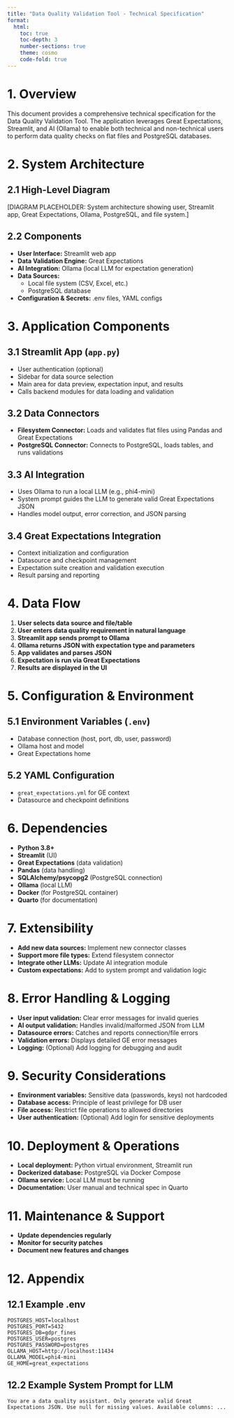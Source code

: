 ```yaml
---
title: "Data Quality Validation Tool - Technical Specification"
format:
  html:
    toc: true
    toc-depth: 3
    number-sections: true
    theme: cosmo
    code-fold: true
---
```


# 1. Overview

This document provides a comprehensive technical specification for the Data Quality Validation Tool. The application leverages Great Expectations, Streamlit, and AI (Ollama) to enable both technical and non-technical users to perform data quality checks on flat files and PostgreSQL databases.

# 2. System Architecture

## 2.1 High-Level Diagram

[DIAGRAM PLACEHOLDER: System architecture showing user, Streamlit app, Great Expectations, Ollama, PostgreSQL, and file system.]

## 2.2 Components
- **User Interface:** Streamlit web app
- **Data Validation Engine:** Great Expectations
- **AI Integration:** Ollama (local LLM for expectation generation)
- **Data Sources:**
  - Local file system (CSV, Excel, etc.)
  - PostgreSQL database
- **Configuration & Secrets:** .env files, YAML configs

# 3. Application Components

## 3.1 Streamlit App (`app.py`)
- User authentication (optional)
- Sidebar for data source selection
- Main area for data preview, expectation input, and results
- Calls backend modules for data loading and validation

## 3.2 Data Connectors
- **Filesystem Connector:** Loads and validates flat files using Pandas and Great Expectations
- **PostgreSQL Connector:** Connects to PostgreSQL, loads tables, and runs validations

## 3.3 AI Integration
- Uses Ollama to run a local LLM (e.g., phi4-mini)
- System prompt guides the LLM to generate valid Great Expectations JSON
- Handles model output, error correction, and JSON parsing

## 3.4 Great Expectations Integration
- Context initialization and configuration
- Datasource and checkpoint management
- Expectation suite creation and validation execution
- Result parsing and reporting

# 4. Data Flow

1. **User selects data source and file/table**
2. **User enters data quality requirement in natural language**
3. **Streamlit app sends prompt to Ollama**
4. **Ollama returns JSON with expectation type and parameters**
5. **App validates and parses JSON**
6. **Expectation is run via Great Expectations**
7. **Results are displayed in the UI**

# 5. Configuration & Environment

## 5.1 Environment Variables (`.env`)
- Database connection (host, port, db, user, password)
- Ollama host and model
- Great Expectations home

## 5.2 YAML Configuration
- `great_expectations.yml` for GE context
- Datasource and checkpoint definitions

# 6. Dependencies

- **Python 3.8+**
- **Streamlit** (UI)
- **Great Expectations** (data validation)
- **Pandas** (data handling)
- **SQLAlchemy/psycopg2** (PostgreSQL connection)
- **Ollama** (local LLM)
- **Docker** (for PostgreSQL container)
- **Quarto** (for documentation)

# 7. Extensibility

- **Add new data sources:** Implement new connector classes
- **Support more file types:** Extend filesystem connector
- **Integrate other LLMs:** Update AI integration module
- **Custom expectations:** Add to system prompt and validation logic

# 8. Error Handling & Logging

- **User input validation:** Clear error messages for invalid queries
- **AI output validation:** Handles invalid/malformed JSON from LLM
- **Datasource errors:** Catches and reports connection/file errors
- **Validation errors:** Displays detailed GE error messages
- **Logging:** (Optional) Add logging for debugging and audit

# 9. Security Considerations

- **Environment variables:** Sensitive data (passwords, keys) not hardcoded
- **Database access:** Principle of least privilege for DB user
- **File access:** Restrict file operations to allowed directories
- **User authentication:** (Optional) Add login for sensitive deployments

# 10. Deployment & Operations

- **Local deployment:** Python virtual environment, Streamlit run
- **Dockerized database:** PostgreSQL via Docker Compose
- **Ollama service:** Local LLM must be running
- **Documentation:** User manual and technical spec in Quarto

# 11. Maintenance & Support

- **Update dependencies regularly**
- **Monitor for security patches**
- **Document new features and changes**

# 12. Appendix

## 12.1 Example .env
```
POSTGRES_HOST=localhost
POSTGRES_PORT=5432
POSTGRES_DB=gdpr_fines
POSTGRES_USER=postgres
POSTGRES_PASSWORD=postgres
OLLAMA_HOST=http://localhost:11434
OLLAMA_MODEL=phi4-mini
GE_HOME=great_expectations
```

## 12.2 Example System Prompt for LLM
```
You are a data quality assistant. Only generate valid Great Expectations JSON. Use null for missing values. Available columns: ...
``` 